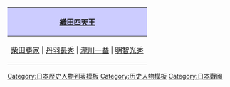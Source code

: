 {|align=center style="border:1px solid #AAAAAA; margin-top:5px; margin-bottom:5px;"
!style="background-color:#CCCCFF;"|[[織田四天王]]
|-
|[[柴田勝家]] | [[丹羽長秀]] | [[瀧川一益]] | [[明智光秀]]
|}
<noinclude>[[Category:日本歷史人物列表模板]]
[[Category:历史人物模板]][[Category:日本戰國]]</noinclude>
